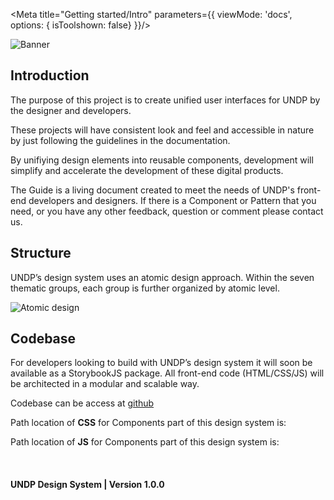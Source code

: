 
<!---
* Documentation for Design System Introduction
* 
* This document has CSS and HTML instead markdown, 
* CSS is to override this page styling
* HTML as we have strucuture it in a different way
* Markdown does not work inside <div>
-->

<Meta 
	title="Getting started/Intro"
	parameters={{
		viewMode: 'docs',
		options: { isToolshown: false}
	}}/>

<style>{`
  .sb-main-fullscreen .sbdocs {
    padding: 0;
  } 
  .sb-main-fullscreen .sbdocs-content{
    max-width: 100%;
  }
  .sb-main-fullscreen .sbdocs-content > p {
    margin: 0;
  }
	.intro-page {
		 margin: 0 10%;
	}
	.atomic {
		width: 50%;
	}
`}</style>

![Banner](https://raw.githubusercontent.com/undp/design-system/story/UND-82-getting-started-documentation/docs-media/banner.png "Welcome to UNDP Design System")

<div class="intro-page">
	<h2>Introduction</h2>
	<p>
		The purpose of this project is to create unified user interfaces for UNDP by the designer and developers.
	</p>
	<p>
		These projects will have consistent look and feel and accessible in nature by just following the guidelines in the documentation.
	</p>
	<p>
		By unifiying design elements into reusable components, development will simplify and accelerate the development of these digital products.
	</p>
	<p>
		The Guide is a living document created to meet the needs of UNDP's front-end developers and designers. If there is a Component or Pattern that you need, or you have any other feedback, question or comment please contact us.
	</p>
	<h2>Structure</h2>
	<p>
		UNDP’s design system uses an atomic design approach. Within the seven thematic groups, each group is further organized by atomic level.
	</p>
	<img src="https://raw.githubusercontent.com/undp/design-system/story/UND-82-getting-started-documentation/docs-media/atomic.png" alt="Atomic design" class="atomic"/>
	<h2>Codebase</h2>
	<p>
		For developers looking to build with UNDP’s design system it will soon be available as a StorybookJS package. All front-end code (HTML/CSS/JS) will be architected in a modular and scalable way.
	</p>
	<p>
		Codebase can be access at <a href="https://github.com/undp/design-system" target="_blank">github</a> 
	</p>
	<Source 
			language='code'
			code={`
				https://github.com/undp/design-system
	`}/>
	<p>
		Path location of <strong>CSS</strong> for Components part of this design system is:
	</p>
	<Source 
		language='code'
		code={`
     https://github.com/undp/design-system/dist/css
  `}/>
	<p>
		Path location of <strong>JS</strong> for Components part of this design system is:
	</p>
	<Source 
		language='html'
		code={`
     https://github.com/undp/design-system/dist/js
  `}/>
	<p>&nbsp;</p>
	<h4>UNDP Design System  |  Version 1.0.0</h4>
</div>

